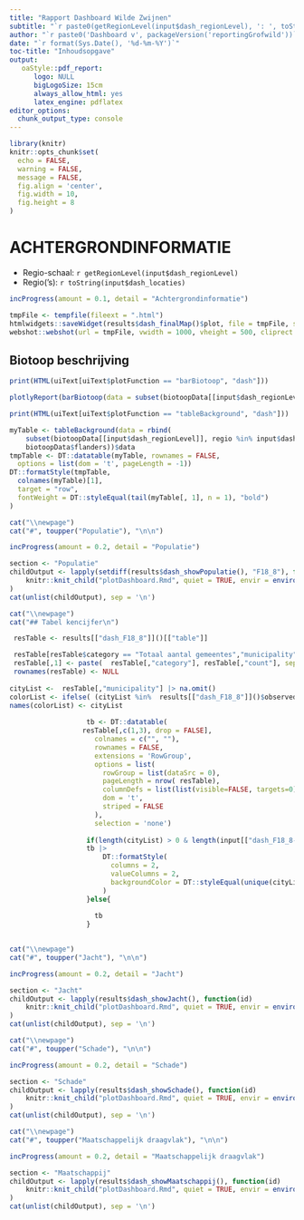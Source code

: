 ```yaml
---
title: "Rapport Dashboard Wilde Zwijnen"
subtitle: "`r paste0(getRegionLevel(input$dash_regionLevel), ': ', toString(input$dash_locaties))`"
author: "`r paste0('Dashboard v', packageVersion('reportingGrofwild'))`"
date: "`r format(Sys.Date(), '%d-%m-%Y')`"
toc-title: "Inhoudsopgave"
output: 
   oaStyle::pdf_report:
      logo: NULL
      bigLogoSize: 15cm
      always_allow_html: yes
      latex_engine: pdflatex 
editor_options: 
  chunk_output_type: console
---
```


```r
library(knitr)
knitr::opts_chunk$set(
  echo = FALSE,
  warning = FALSE, 
  message = FALSE,
  fig.align = 'center',
  fig.width = 10, 
  fig.height = 8
)
```


# ACHTERGRONDINFORMATIE

* Regio-schaal: `r getRegionLevel(input$dash_regionLevel)`
* Regio('s): `r toString(input$dash_locaties)`


```r
incProgress(amount = 0.1, detail = "Achtergrondinformatie")

tmpFile <- tempfile(fileext = ".html")
htmlwidgets::saveWidget(results$dash_finalMap()$plot, file = tmpFile, selfcontained = FALSE)
webshot::webshot(url = tmpFile, vwidth = 1000, vheight = 500, cliprect = "viewport")
```

## Biotoop beschrijving

```r
print(HTML(uiText[uiText$plotFunction == "barBiotoop", "dash"]))
```

```r
plotlyReport(barBiotoop(data = subset(biotoopData[[input$dash_regionLevel]], regio %in% input$dash_locaties))$plot)
```

```r
print(HTML(uiText[uiText$plotFunction == "tableBackground", "dash"]))
```

```r
myTable <- tableBackground(data = rbind(
    subset(biotoopData[[input$dash_regionLevel]], regio %in% input$dash_locaties), 
    biotoopData$flanders))$data
tmpTable <- DT::datatable(myTable, rownames = FALSE,
  options = list(dom = 't', pageLength = -1))
DT::formatStyle(tmpTable,
  colnames(myTable)[1],
  target = "row",
  fontWeight = DT::styleEqual(tail(myTable[, 1], n = 1), "bold")
)
```


```r
cat("\\newpage")
cat("#", toupper("Populatie"), "\n\n")

incProgress(amount = 0.2, detail = "Populatie")

section <- "Populatie"
childOutput <- lapply(setdiff(results$dash_showPopulatie(), "F18_8"), function(id) 
    knitr::knit_child("plotDashboard.Rmd", quiet = TRUE, envir = environment())
)
cat(unlist(childOutput), sep = '\n')
```


```r
cat("\\newpage")
cat("## Tabel kencijfer\n")

 resTable <- results[["dash_F18_8"]]()[["table"]]

 resTable[resTable$category == "Totaal aantal gemeentes","municipality"] <- NA
 resTable[,1] <- paste(  resTable[,"category"], resTable[,"count"], sep = ": ")
 rownames(resTable) <- NULL
          
cityList <-  resTable[,"municipality"] |> na.omit()
colorList <- ifelse( (cityList %in%  results[["dash_F18_8"]]()$observed) & (!cityList %in%  results[["dash_F18_8"]]()$shot), "#969B48", "transparent")
names(colorList) <- cityList
                   
                   tb <- DT::datatable(
                  resTable[,c(1,3), drop = FALSE],
                     colnames = c("", ""),
                     rownames = FALSE,
                     extensions = 'RowGroup',
                     options = list(
                       rowGroup = list(dataSrc = 0),
                       pageLength = nrow( resTable),
                       columnDefs = list(list(visible=FALSE, targets=0)),
                       dom = 't',
                       striped = FALSE
                     ),
                     selection = 'none')
                   
                   if(length(cityList) > 0 & length(input[["dash_F18_8-dataSource_kencijfer"]]) == 2) {
                   tb |>
                       DT::formatStyle(
                         columns = 2,
                         valueColumns = 2,
                         backgroundColor = DT::styleEqual(unique(cityList), colorList)
                       )
                   }else{
                     
                     tb
                   }
                   

```

```r
cat("\\newpage")
cat("#", toupper("Jacht"), "\n\n")

incProgress(amount = 0.2, detail = "Jacht")

section <- "Jacht"
childOutput <- lapply(results$dash_showJacht(), function(id) 
    knitr::knit_child("plotDashboard.Rmd", quiet = TRUE, envir = environment())
)
cat(unlist(childOutput), sep = '\n')
```


```r
cat("\\newpage")
cat("#", toupper("Schade"), "\n\n")

incProgress(amount = 0.2, detail = "Schade")

section <- "Schade"
childOutput <- lapply(results$dash_showSchade(), function(id) 
    knitr::knit_child("plotDashboard.Rmd", quiet = TRUE, envir = environment())
)
cat(unlist(childOutput), sep = '\n')
```


```r
cat("\\newpage")
cat("#", toupper("Maatschappelijk draagvlak"), "\n\n")

incProgress(amount = 0.2, detail = "Maatschappelijk draagvlak")

section <- "Maatschappij"
childOutput <- lapply(results$dash_showMaatschappij(), function(id) 
    knitr::knit_child("plotDashboard.Rmd", quiet = TRUE, envir = environment())
)
cat(unlist(childOutput), sep = '\n')
```